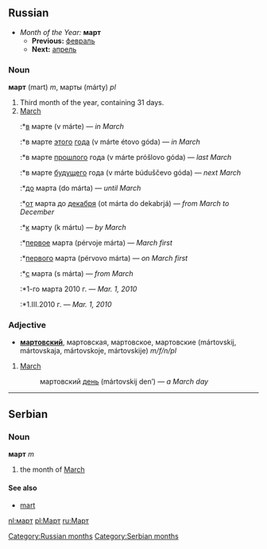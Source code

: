 [[Category:Russian months]]
==Russian==
*''Month of the Year:'' '''март'''
**'''Previous:''' [[февраль]]
**'''Next:''' [[апрель]]
===Noun===
'''март''' (mart) ''m'', марты (márty) ''pl''

#Third month of the year, containing 31 days.
#[[March]]
#:*[[в]] марте (v márte) — ''in March''
#:*в марте [[этот|этого]] [[год|года]] (v márte étovo góda) — ''in March''
#:*в марте [[прошлый|прошлого]] года (v márte próšlovo góda) — ''last March''
#:*в марте [[будущий|будущего]] года (v márte búduščevo góda) — ''next March''
#:*[[до]] марта (do márta) — ''until March''
#:*[[от]] марта до [[декабрь|декабря]] (ot márta do dekabrjá) — ''from March to December''
#:*[[к]] марту (k mártu) — ''by March''
#:*[[первый|первое]] марта (pérvoje márta) — ''March first''
#:*[[первый|первого]] марта (pérvovo márta) — ''on March first''
#:*[[с]] марта (s márta) — ''from March''
#:*1-го марта 2010 г. — ''Mar. 1, 2010''
#:*1.III.2010 г. — ''Mar. 1, 2010''

===Adjective===
*'''[[мартовский]]''', мартовская, мартовское, мартовские (mártovskij, mártovskaja, mártovskoje, mártovskije) ''m/f/n/pl''
#[[March]]
#: мартовский [[день]] (mártovskij den’) — ''a March day''
----
==Serbian==
===Noun===
'''март''' ''m''
#the month of [[March]]
====See also====
*[[mart]]
[[Category:Serbian months]]

[[nl:март]]
[[pl:Март]]
[[ru:Март]]
